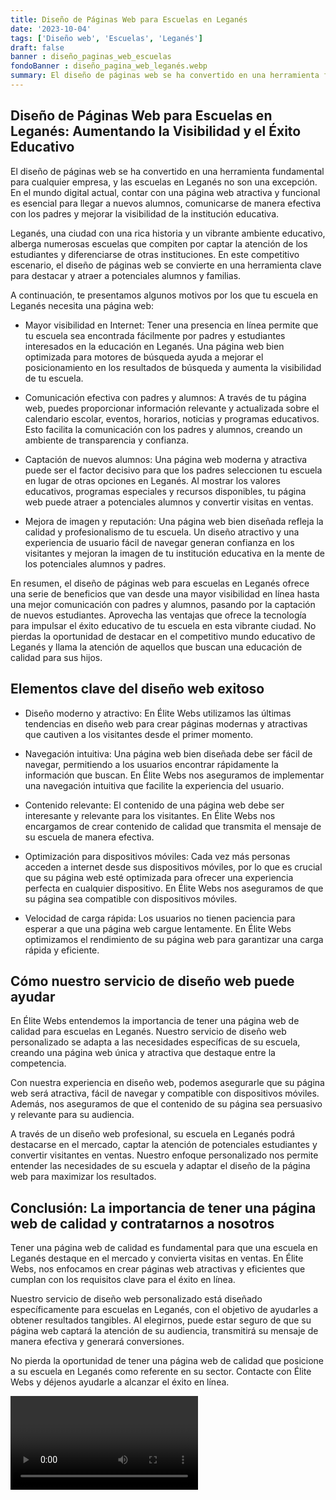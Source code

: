 ```yaml
---
title: Diseño de Páginas Web para Escuelas en Leganés
date: '2023-10-04'
tags: ['Diseño web', 'Escuelas', 'Leganés']
draft: false
banner : diseño_paginas_web_escuelas
fondoBanner : diseño_pagina_web_leganés.webp
summary: El diseño de páginas web se ha convertido en una herramienta fundamental para cualquier empresa, y las escuelas en Leganés no son una excepción. En el mundo digital actual, contar con una página web atractiva y funcional es esencial para llegar a nuevos alumnos, comunicarse de manera efectiva con los padres y mejorar la visibilidad de la institución educativa.
---
```


## Diseño de Páginas Web para Escuelas en Leganés: Aumentando la Visibilidad y el Éxito Educativo

El diseño de páginas web se ha convertido en una herramienta fundamental para cualquier empresa, y las escuelas en Leganés no son una excepción. En el mundo digital actual, contar con una página web atractiva y funcional es esencial para llegar a nuevos alumnos, comunicarse de manera efectiva con los padres y mejorar la visibilidad de la institución educativa.

Leganés, una ciudad con una rica historia y un vibrante ambiente educativo, alberga numerosas escuelas que compiten por captar la atención de los estudiantes y diferenciarse de otras instituciones. En este competitivo escenario, el diseño de páginas web se convierte en una herramienta clave para destacar y atraer a potenciales alumnos y familias.

A continuación, te presentamos algunos motivos por los que tu escuela en Leganés necesita una página web:

- Mayor visibilidad en Internet: Tener una presencia en línea permite que tu escuela sea encontrada fácilmente por padres y estudiantes interesados en la educación en Leganés. Una página web bien optimizada para motores de búsqueda ayuda a mejorar el posicionamiento en los resultados de búsqueda y aumenta la visibilidad de tu escuela.

- Comunicación efectiva con padres y alumnos: A través de tu página web, puedes proporcionar información relevante y actualizada sobre el calendario escolar, eventos, horarios, noticias y programas educativos. Esto facilita la comunicación con los padres y alumnos, creando un ambiente de transparencia y confianza.

- Captación de nuevos alumnos: Una página web moderna y atractiva puede ser el factor decisivo para que los padres seleccionen tu escuela en lugar de otras opciones en Leganés. Al mostrar los valores educativos, programas especiales y recursos disponibles, tu página web puede atraer a potenciales alumnos y convertir visitas en ventas.

- Mejora de imagen y reputación: Una página web bien diseñada refleja la calidad y profesionalismo de tu escuela. Un diseño atractivo y una experiencia de usuario fácil de navegar generan confianza en los visitantes y mejoran la imagen de tu institución educativa en la mente de los potenciales alumnos y padres.

En resumen, el diseño de páginas web para escuelas en Leganés ofrece una serie de beneficios que van desde una mayor visibilidad en línea hasta una mejor comunicación con padres y alumnos, pasando por la captación de nuevos estudiantes. Aprovecha las ventajas que ofrece la tecnología para impulsar el éxito educativo de tu escuela en esta vibrante ciudad. No pierdas la oportunidad de destacar en el competitivo mundo educativo de Leganés y llama la atención de aquellos que buscan una educación de calidad para sus hijos.

<GifSeo />

<Cta />

## Elementos clave del diseño web exitoso

- Diseño moderno y atractivo: En Élite Webs utilizamos las últimas tendencias en diseño web para crear páginas modernas y atractivas que cautiven a los visitantes desde el primer momento.

- Navegación intuitiva: Una página web bien diseñada debe ser fácil de navegar, permitiendo a los usuarios encontrar rápidamente la información que buscan. En Élite Webs nos aseguramos de implementar una navegación intuitiva que facilite la experiencia del usuario.

- Contenido relevante: El contenido de una página web debe ser interesante y relevante para los visitantes. En Élite Webs nos encargamos de crear contenido de calidad que transmita el mensaje de su escuela de manera efectiva.

- Optimización para dispositivos móviles: Cada vez más personas acceden a internet desde sus dispositivos móviles, por lo que es crucial que su página web esté optimizada para ofrecer una experiencia perfecta en cualquier dispositivo. En Élite Webs nos aseguramos de que su página sea compatible con dispositivos móviles.

- Velocidad de carga rápida: Los usuarios no tienen paciencia para esperar a que una página web cargue lentamente. En Élite Webs optimizamos el rendimiento de su página web para garantizar una carga rápida y eficiente.

## Cómo nuestro servicio de diseño web puede ayudar

En Élite Webs entendemos la importancia de tener una página web de calidad para escuelas en Leganés. Nuestro servicio de diseño web personalizado se adapta a las necesidades específicas de su escuela, creando una página web única y atractiva que destaque entre la competencia.

Con nuestra experiencia en diseño web, podemos asegurarle que su página web será atractiva, fácil de navegar y compatible con dispositivos móviles. Además, nos aseguramos de que el contenido de su página sea persuasivo y relevante para su audiencia.

A través de un diseño web profesional, su escuela en Leganés podrá destacarse en el mercado, captar la atención de potenciales estudiantes y convertir visitantes en ventas. Nuestro enfoque personalizado nos permite entender las necesidades de su escuela y adaptar el diseño de la página web para maximizar los resultados.

## Conclusión: La importancia de tener una página web de calidad y contratarnos a nosotros

Tener una página web de calidad es fundamental para que una escuela en Leganés destaque en el mercado y convierta visitas en ventas. En Élite Webs, nos enfocamos en crear páginas web atractivas y eficientes que cumplan con los requisitos clave para el éxito en línea.

Nuestro servicio de diseño web personalizado está diseñado específicamente para escuelas en Leganés, con el objetivo de ayudarles a obtener resultados tangibles. Al elegirnos, puede estar seguro de que su página web captará la atención de su audiencia, transmitirá su mensaje de manera efectiva y generará conversiones.

No pierda la oportunidad de tener una página web de calidad que posicione a su escuela en Leganés como referente en su sector. Contacte con Élite Webs y déjenos ayudarle a alcanzar el éxito en línea.

<Video />

<CtaBot job='Escuelas' city='Leganés'/>

<Gmaps query='Leganés+españa+maps' />
